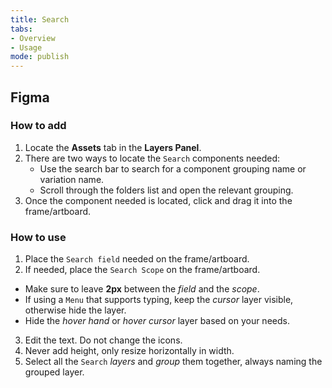 ```yaml
---
title: Search 
tabs: 
- Overview
- Usage
mode: publish
---
```



## Figma

### How to add

1. Locate the **Assets** tab in the **Layers Panel**.
2. There are two ways to locate the `Search` components needed:
	* Use the search bar to search for a component grouping name or variation name.
	* Scroll through the folders list and open the relevant grouping.
3. Once the component needed is located, click and drag it into the frame/artboard. 


### How to use

1. Place the `Search field` needed on the frame/artboard. 
2. If needed, place the `Search Scope` on the frame/artboard. 
  * Make sure to leave **2px** between the *field* and the *scope*. 
  * If using a `Menu` that supports typing, keep the *cursor* layer visible, otherwise hide the layer. 
  * Hide the *hover hand* or *hover cursor* layer based on your needs. 
3. Edit the text. Do not change the icons. 
4. Never add height, only resize horizontally in width. 
5. Select all the `Search` *layers* and *group* them together, always naming the grouped layer.  
